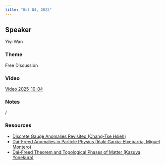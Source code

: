 ```yaml
---
title: "Oct 04, 2025"
---
```


## Speaker
Yiyi Wan

### Theme
Free Discussion

### Video
[Video 2025-10-04](https://drive.google.com/file/d/1ioPdWQXMMWLnYZY5j8Q2LZB5B2PcMT1t/view?usp=sharing)

### Notes
/

### Resources
- [Discrete Gauge Anomalies Revisited (Chang-Tse Hsieh)](https://drive.google.com/file/d/10DVU1EgEUwXN6SS_mDFLcEJ4GsYOe3Wo/view?usp=sharing)
- [Dai-Freed Anomalies in Particle Physics (Iñaki García-Etxebarria, Miguel Montero)](https://drive.google.com/file/d/1uFDjITbXp_R6zTvnQHljRsbH8fHNM9vy/view?usp=sharing)
- [Dai-Freed Theorem and Topological Phases of Matter (Kazuya Yonekura)](https://drive.google.com/file/d/1fOfWV1v1gvsumDx6bVv_qzzI09B2phfd/view?usp=sharing)